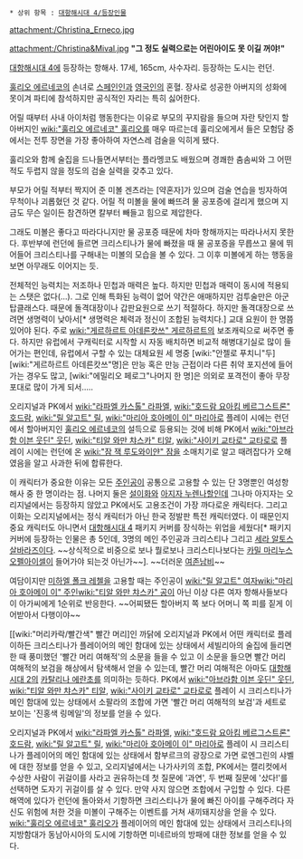  * 상위 항목 : [[대항해시대 4/등장인물]]

attachment:/Christina_Erneco.jpg

attachment:/Christina&Mival.jpg
'''"그 정도 실력으로는 어린아이도 못 이길 꺼야!"'''

[[대항해시대 4]]에 등장하는 항해사. 17세, 165cm, 사수자리. 등장하는 도시는 런던.

[[훌리오 에르네코]]의 손녀로 [[스페인]]인과 [[영국]]인의 혼혈. 장사로 성공한 아버지의 성화에 못이겨 파티에 참석하지만 공식적인 자리는 특히 싫어한다.

어릴 때부터 사내 아이처럼 행동한다는 이유로 부모의 꾸지람을 들으며 자란 탓인지 할아버지인 [[wiki:"훌리오 에르네코" 훌리오]]를 매우 따르는데 훌리오에게서 들은 모험담 중에서는 전투 장면을 가장 좋아하여 자연스레 검술을 익히게 됐다.

훌리오와 함께 술집을 드나들면서부터는 플라멩코도 배웠으며 경쾌한 춤솜씨와 그 어떤 적도 두렵지 않을 정도의 검술 실력을 갖추고 있다.

부모가 어릴 적부터 짝지어 준 미볼 겐츠라는 [약혼자]가 있으며 검술 연습을 빙자하여 무척이나 괴롭혔던 것 같다. 어릴 적 미볼을 물에 빠뜨려 물 공포증에 걸리게 했으며 지금도 무슨 일이든 참견하면 칼부터 빼들고 힘으로 제압한다. 

그래도 미볼은 좋다고 따라다니지만 물 공포증 때문에 차마 항해까지는 따라나서지 못한다. 후반부에 런던에 들르면 크리스티나가 물에 빠졌을 때 물 공포증을 무릅쓰고 물에 뛰어들어 크리스티나를 구해내는 미볼의 모습을 볼 수 있다. 그 이후 미볼에게 하는 행동을 보면 아무래도 이어지는 듯. 

전체적인 능력치는 저조하나 민첩과 매력은 높다. 하지만 민첩과 매력이 동시에 적용되는 스탯은 없다(…). 그로 인해 특화된 능력이 없어 약간은 애매하지만 검투술만은 아군 탑클래스다. 때문에 돌격대장이나 갑판요원으로 쓰기 적절하다. 하지만 돌격대장으로 쓰려면 생명력이 낮아서[* 생명력은 체력과 정신이 조합된 능력치다.] 교대 요원이 한 명쯤 있어야 된다. 주로 [[wiki:"게르하르트 아데른캇쓰" 게르하르트]]의 보조캐릭으로 써주면 좋다. 하지만 유럽에서 구캐릭터로 시작할 시 자동 배치하면 비교적 해병대기실로 많이 들어가는 편인데, 유럽에서 구할 수 있는 대체요원 세 명중 [wiki:"안젤로 푸치니"두] [wiki:"게르하르트 아데른캇쓰"명]은 만능 혹은 만능 근접이라 다른 취약 포지션에 들어가는 경우도 많고, [wiki:"에밀리오 페로그"나머지 한 명]은 의외로 포격전이 좋아 무장포대로 많이 가게 되서.....

오리지널과 PK에서 [[wiki:"라파엘 카스톨" 라파엘]], [[wiki:"호드람 요아킴 베르그스트론" 호드람]], [[wiki:"릴 알고트" 릴]], [[wiki:"마리아 호아메이 이" 마리아]]로 플레이 시에는 런던에서 할아버지인 [[훌리오 에르네코]]의 설득으로 등용되는 것에 비해 PK에서 [[wiki:"아브라함 이븐 웃딘" 웃딘]], [[wiki:"티알 와만 챠스카" 티알]], [[wiki:"사이키 교타로" 교타로]]로 플레이 시에는 런던에 온 [[wiki:"잠 잭 루도와이얀" 잠]]을 소매치기로 알고 때려잡다가 오해였음을 알고 사과한 뒤에 합류한다.

이 캐릭터가 중요한 이유는 모든 [[주인공]]이 공통으로 고용할 수 있는 단 3명뿐인 여성항해사 중 한 명이라는 점. 나머지 둘은 [[설이화]]와 [[아지자 누렌나할]]인데 그나마 아지자는 오리지널에서는 등장하지 않았고 PK에서도 고용조건이 가장 까다로운 캐릭터다. 그리고 이화는 오리지널에서는 정식 캐릭터가 아닌 한국 정발판 특전 캐릭터였다. 이 때문인지 중요 캐릭터도 아니면서 [[대항해시대 4]] 패키지 커버를 장식하는 위업을 세웠다[* 패키지 커버에 등장하는 인물은 총 5인데, 3명의 메인 주인공과 크리스티나 그리고 [[세라 알토스 살바라즈]]이다. ~~상식적으로 비중으로 보나 뭘로보나 크리스티나보다는 [[카밀 마리누스 오펠아이셀]]이 들어가야 되는것 아닌가~~]. ~~더러운 [[여존남비]]~~

여담이지만 [[미하엘 폴크 레첼]]을 고용할 때는 주인공이 [[wiki:"릴 알고트" 여자]][[wiki:"마리아 호아메이 이" 주인]][[wiki:"티알 와만 챠스카" 공]]이 아닌 이상 다른 여자 항해사들보다 이 아가씨에게 1순위로 반응한다. ~~어찌됐든 할아버지 쪽 보다 어머니 쪽 피를 짙게 이어받아서 다행이야~~

[[wiki:"머리카락/빨간색" 빨간 머리]인 까닭에 오리지널과 PK에서 어떤 캐릭터로 플레이하든 크리스티나가 플레이어의 메인 함대에 있는 상태에서 세빌리아의 술집에 들리면 한 때 풍미했던 '빨간 머리 여해적'의 소문을 들을 수 있고 이 소문을 들으면 빨간 머리 여해적의 보검을 해상에서 탐색해서 얻을 수 있는데, 빨간 머리 여해적은 아마도 [[대항해시대 2]]의 [[카탈리나 에란초]]를 의미하는 듯하다.
PK에서 [[wiki:"아브라함 이븐 웃딘" 웃딘]], [[wiki:"티알 와만 챠스카" 티알]], [[wiki:"사이키 교타로" 교타로]]로 플레이 시 크리스티나가 메인 함대에 있는 상태에서 소팔라의 조합에 가면 '빨간 머리 여해적의 보검'과 세트로 보이는 '진홍색 링메일'의 정보를 얻을 수 있다.

오리지널과 PK에서 [[wiki:"라파엘 카스톨" 라파엘]], [[wiki:"호드람 요아킴 베르그스트론" 호드람]], [[wiki:"릴 알고트" 릴]], [[wiki:"마리아 호아메이 이" 마리아]]로 플레이 시 크리스티나가 플레이어의 메인 함대에 있는 상태에서 함부르크의 광장으로 가면 로엔그린의 샤벨에 대한 정보를 얻을 수 있고, 오리지널에서는 나가사키의 조합, PK에서는 캘리컷에서 수상한 사람이 귀걸이를 사라고 권유하는데 첫 질문에 '과연', 두 번째 질문에 '샀다!'를 선택하면 도자기 귀걸이를 살 수 있다. 만약 사지 않으면 조합에서 구입할 수 있다.
다른 해역에 있다가 런던에 돌아와서 기항하면 크리스티나가 물에 빠진 아이를 구해주려다 자신도 위험에 처한 것을 미볼이 구해주는 이벤트를 거쳐 새끼돼지상을 얻을 수 있다.
[[wiki:"훌리오 에르네코" 훌리오]]가 플레이어의 메인 함대에 있는 상태에서 크리스티나의 지방함대가 동남아시아의 도시에 기항하면 미네르바의 방패에 대한 정보를 얻을 수 있다.
